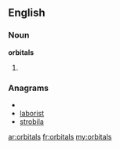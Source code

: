 ==English==

===Noun===
'''orbitals'''

# {{plural of|[[orbital]]}}

===Anagrams===
* {{alphagram|abilorst}}
* [[laborist#English|laborist]]
* [[strobila#English|strobila]]

[[ar:orbitals]]
[[fr:orbitals]]
[[my:orbitals]]